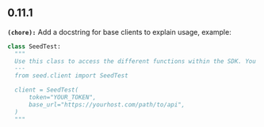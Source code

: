 ## 0.11.1
**`(chore):`** Add a docstring for base clients to explain usage, example:

  ```python
  class SeedTest:
    """
    Use this class to access the different functions within the SDK. You can instantiate any number of clients with different configuration that will propogate to these functions.
    ---
    from seed.client import SeedTest

    client = SeedTest(
        token="YOUR_TOKEN",
        base_url="https://yourhost.com/path/to/api",
    )
    """
  ```


